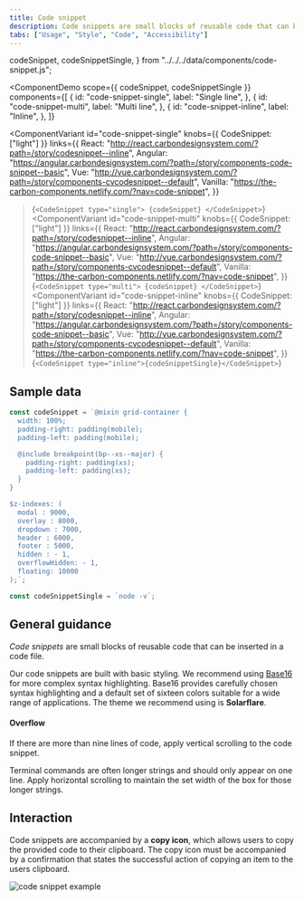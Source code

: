 ```yaml
---
title: Code snippet
description: Code snippets are small blocks of reusable code that can be inserted in a code file.
tabs: ["Usage", "Style", "Code", "Accessibility"]
---
```


  codeSnippet,
  codeSnippetSingle,
} from "../../../data/components/code-snippet.js";

<ComponentDemo
  scope={{ codeSnippet, codeSnippetSingle }}
  components={[
    {
      id: "code-snippet-single",
      label: "Single line",
    },
    {
      id: "code-snippet-multi",
      label: "Multi line",
    },
    {
      id: "code-snippet-inline",
      label: "Inline",
    },
  ]}
>
  <ComponentVariant
    id="code-snippet-single"
    knobs={{ CodeSnippet: ["light"] }}
    links={{
      React:
        "http://react.carbondesignsystem.com/?path=/story/codesnippet--inline",
      Angular:
        "https://angular.carbondesignsystem.com/?path=/story/components-code-snippet--basic",
      Vue:
        "http://vue.carbondesignsystem.com/?path=/story/components-cvcodesnippet--default",
      Vanilla: "https://the-carbon-components.netlify.com/?nav=code-snippet",
    }}
  >{`
    <CodeSnippet type="single">
    {codeSnippet}
    </CodeSnippet>
`}</ComponentVariant>
  <ComponentVariant
    id="code-snippet-multi"
    knobs={{ CodeSnippet: ["light"] }}
    links={{
      React:
        "http://react.carbondesignsystem.com/?path=/story/codesnippet--inline",
      Angular:
        "https://angular.carbondesignsystem.com/?path=/story/components-code-snippet--basic",
      Vue:
        "http://vue.carbondesignsystem.com/?path=/story/components-cvcodesnippet--default",
      Vanilla: "https://the-carbon-components.netlify.com/?nav=code-snippet",
    }}
  >{`
    <CodeSnippet type="multi">
    {codeSnippet}
    </CodeSnippet>
`}</ComponentVariant>
  <ComponentVariant
    id="code-snippet-inline"
    knobs={{ CodeSnippet: ["light"] }}
    links={{
      React:
        "http://react.carbondesignsystem.com/?path=/story/codesnippet--inline",
      Angular:
        "https://angular.carbondesignsystem.com/?path=/story/components-code-snippet--basic",
      Vue:
        "http://vue.carbondesignsystem.com/?path=/story/components-cvcodesnippet--default",
      Vanilla: "https://the-carbon-components.netlify.com/?nav=code-snippet",
    }}
  >{`
    <CodeSnippet type="inline">{codeSnippetSingle}</CodeSnippet>
`}</ComponentVariant>
</ComponentDemo>

## Sample data

```javascript
const codeSnippet = `@mixin grid-container {
  width: 100%;
  padding-right: padding(mobile);
  padding-left: padding(mobile);

  @include breakpoint(bp--xs--major) {
    padding-right: padding(xs);
    padding-left: padding(xs);
  }
}

$z-indexes: (
  modal : 9000,
  overlay : 8000,
  dropdown : 7000,
  header : 6000,
  footer : 5000,
  hidden : - 1,
  overflowHidden: - 1,
  floating: 10000
);`;

const codeSnippetSingle = `node -v`;
```

## General guidance

_Code snippets_ are small blocks of reusable code that can be inserted in a code file.

Our code snippets are built with basic styling. We recommend using [Base16](https://github.com/chriskempson/base16) for more complex syntax highlighting. Base16 provides carefully chosen syntax highlighting and a default set of sixteen colors suitable for a wide range of applications. The theme we recommend using is **Solarflare**.

#### Overflow

If there are more than nine lines of code, apply vertical scrolling to the code snippet.

Terminal commands are often longer strings and should only appear on one line. Apply horizontal scrolling to maintain the set width of the box for those longer strings.

## Interaction

Code snippets are accompanied by a **copy icon**, which allows users to copy the provided code to their clipboard. The copy icon must be accompanied by a confirmation that states the successful action of copying an item to the users clipboard.

<Row>
<Column colLg={8}>

![code snippet example](images/code-snippet-usage-1.png)

</Column>
</Row>
